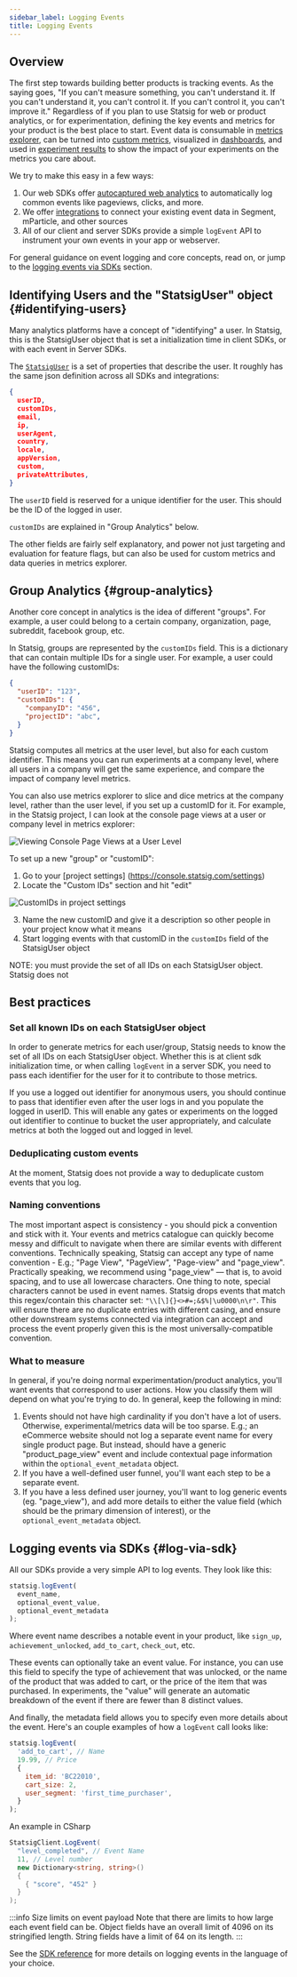 ```yaml
---
sidebar_label: Logging Events
title: Logging Events
---
```


## Overview

The first step towards building better products is tracking events.  As the saying goes, "If you can't measure something, you can't understand it. If you can't understand it, you can't control it. If you can't control it, you can't improve it."
Regardless of if you plan to use Statsig for web or product analytics, or for experimentation, defining the key events and metrics for your product is the best place to start.  Event data is consumable in [metrics explorer](/product-analytics/overview), can be turned into [custom metrics](/metrics/how-metrics-work), visualized in [dashboards](/product-analytics/dashboards), and used in [experiment results](/metrics/pulse) to show the impact of your experiments on the metrics you care about.

We try to make this easy in a few ways:
1. Our web SDKs offer [autocaptured web analytics](/webanalytics/overview) to automatically log common events like pageviews, clicks, and more.
2. We offer [integrations](https://docs.statsig.com/integrations/introduction) to connect your existing event data in Segment, mParticle, and other sources
3. All of our client and server SDKs provide a simple `logEvent` API to instrument your own events in your app or webserver.

For general guidance on event logging and core concepts, read on, or jump to the [logging events via SDKs](#log-via-sdk) section.

## Identifying Users and the "StatsigUser" object {#identifying-users}
Many analytics platforms have a concept of "identifying" a user.  In Statsig, this is the StatsigUser object that is set a initialization time in client SDKs, or with each event in Server SDKs.

The [`StatsigUser`](/server/concepts/user) is a set of properties that describe the user.  It roughly has the same json definition across all SDKs and integrations:

```json
{
  userID,
  customIDs,
  email,
  ip,
  userAgent,
  country,
  locale,
  appVersion,
  custom,
  privateAttributes,
}
```

The `userID` field is reserved for a unique identifier for the user.  This should be the ID of the logged in user.

`customIDs` are explained in "Group Analytics" below.

The other fields are fairly self explanatory, and power not just targeting and evaluation for feature flags, but can also be used for custom metrics and data queries in metrics explorer.

## Group Analytics {#group-analytics}
Another core concept in analytics is the idea of different "groups".  For example, a user could belong to a certain company, organization, page, subreddit, facebook group, etc.

In Statsig, groups are represented by the `customIDs` field.  This is a dictionary that can contain multiple IDs for a single user.  For example, a user could have the following customIDs:

```json
{
  "userID": "123",
  "customIDs": {
    "companyID": "456",
    "projectID": "abc",
  }
}
```

Statsig computes all metrics at the user level, but also for each custom identifier.  This means you can run experiments at a company level, where all users in a company will get the same experience, and compare the impact of company level metrics.

You can also use metrics explorer to slice and dice metrics at the company level, rather than the user level, if you set up a customID for it. For example, in the Statsig project, I can look at the console page views at a user or company level in metrics explorer:

![Viewing Console Page Views at a User Level](https://github.com/user-attachments/assets/67719f66-63cb-41c7-8d83-d2a567738a84)

To set up a new "group" or "customID":

1. Go to your [project settings] (https://console.statsig.com/settings)
2. Locate the "Custom IDs" section and hit "edit"

![CustomIDs in project settings](https://github.com/user-attachments/assets/e26cc341-13c2-4b78-898f-02d56bfc2474)

3. Name the new customID and give it a description so other people in your project know what it means
4. Start logging events with that customID in the `customIDs` field of the StatsigUser object

NOTE: you must provide the set of all IDs on each StatsigUser object.  Statsig does not 

## Best practices

### Set all known IDs on each StatsigUser object
In order to generate metrics for each user/group, Statsig needs to know the set of all IDs on each StatsigUser object.  Whether this is at client sdk initialization time, or when calling `logEvent` in a server SDK, you need to pass each identifier for the user for it to contribute to those metrics.

If you use a logged out identifier for anonymous users, you should continue to pass that identifier even after the user logs in and you populate the logged in userID.  This will enable any gates or experiments on the logged out identifier to continue to bucket the user appropriately, and calculate metrics at both the logged out and logged in level.

### Deduplicating custom events
At the moment, Statsig does not provide a way to deduplicate custom events that you log.

### Naming conventions

The most important aspect is consistency - you should pick a convention and stick with it. Your events and metrics catalogue can quickly become messy and difficult to navigate when there are similar events with different conventions. Technically speaking, Statsig can accept any type of name convention - E.g.; "Page View", "PageView", "Page-view" and "page_view". Practically speaking, we recommend using "page_view" — that is, to avoid spacing, and to use all lowercase characters. One thing to note, special characters cannot be used in event names. Statsig drops events that match this regex/contain this character set: `"\\[\]{}<>#=;&$%|\u0000\n\r"`. This will ensure there are no duplicate entries with different casing, and ensure other downstream systems connected via integration can accept and process the event properly given this is the most universally-compatible convention. 

### What to measure

In general, if you're doing normal experimentation/product analytics, you'll want events that correspond to user actions. How you classify them will depend on what you're trying to do.  In general, keep the following in mind:
1. Events should not have high cardinality if you don't have a lot of users. Otherwise, experimental/metrics data will be too sparse. E.g.; an eCommerce website should not log a separate event name for every single product page. But instead, should have a generic "product_page_view" event and include contextual page information within the `optional_event_metadata` object. 
2. If you have a well-defined user funnel, you'll want each step to be a separate event.
3. If you have a less defined user journey, you'll want to log generic events (eg. "page_view"), and add more details to either the value field (which should be the primary dimension of interest), or the `optional_event_metadata` object.

## Logging events via SDKs {#log-via-sdk}

All our SDKs provide a very simple API to log events. They look like this:

```js
statsig.logEvent(
  event_name, 
  optional_event_value, 
  optional_event_metadata
);
```

Where event name describes a notable event in your product, like `sign_up`, `achievement_unlocked`, `add_to_cart`, `check_out`, etc.

These events can optionally take an event value.  For instance, you can use this field to specify the type of achievement that was unlocked, or the name of the product that was added to cart, or the price of the item that was purchased.
In experiments, the "value" will generate an automatic breakdown of the event if there are fewer than 8 distinct values.

And finally, the metadata field allows you to specify even more details about the event.  Here's an couple examples of how a ```logEvent``` call looks like:

```js
statsig.logEvent(
  'add_to_cart', // Name
  19.99, // Price
  { 
    item_id: 'BC22010', 
    cart_size: 2,
    user_segment: 'first_time_purchaser',
  }
);
```

An example in CSharp

```csharp
StatsigClient.LogEvent(
  "level_completed", // Event Name
  11, // Level number
  new Dictionary<string, string>()
  { 
    { "score", "452" } 
  }
);
```

:::info Size limits on event payload
Note that there are limits to how large each event field can be.
Object fields have an overall limit of 4096 on its stringified length.
String fields have a limit of 64 on its length.
:::

See the [SDK reference](/sdks/getting-started) for more details on logging events in the language of your choice.